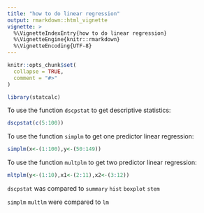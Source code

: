 ---
title: "how to do linear regression"
output: rmarkdown::html_vignette
vignette: >
  %\VignetteIndexEntry{how to do linear regression}
  %\VignetteEngine{knitr::rmarkdown}
  %\VignetteEncoding{UTF-8}
---

```{r, include = FALSE}
knitr::opts_chunk$set(
  collapse = TRUE,
  comment = "#>"
)
```

```{r setup}
library(statcalc)
```
 
To use the function `dscpstat` to get descriptive statistics:

```{r}
dscpstat(c(5:100))
```

To use the function `simplm` to get one predictor linear regression:

```{r}
simplm(x<-(1:100),y<-(50:149))
```

To use the function `multplm` to get two predictor linear regression:

```{r}
mltplm(y<-(1:10),x1<-(2:11),x2<-(3:12))
```

`dscpstat` was compared to `summary` `hist` `boxplot` `stem`

`simplm` `multlm` were compared to `lm`




